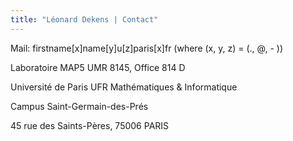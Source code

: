 ```yaml
---
title: "Léonard Dekens | Contact"
---
```



Mail: firstname[x]name[y]u[z]paris[x]fr
(where (x, y, z) = (., @, - ))

Laboratoire MAP5 UMR 8145, Office 814 D

Université de Paris UFR Mathématiques & Informatique

Campus Saint-Germain-des-Prés

45 rue des Saints-Pères, 75006 PARIS